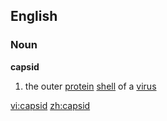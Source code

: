 ==English==
===Noun===
{{wikipedia}}
'''capsid'''
# the outer [[protein]] [[shell]] of a [[virus]]

[[vi:capsid]]
[[zh:capsid]]